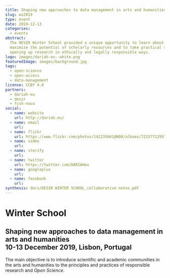 ```yaml
---
title: Shaping new approaches to data management in arts and humanities
slug: ws2019
type: event
date: 2019-12-13
categories:
  - events
abstract:
  The DESIR Winter School provided a unique opportunity to learn about how to
  maximize the potential of scholarly resources and to take practical steps in
  opening up research in ethically and legally responsible ways.
logo: images/dariah-eu--white.png
featuredImage: images/background.jpg
tags:
  - open-science
  - open-access
  - data-management
license: CCBY 4.0
partners:
  - dariah-eu
  - desir
  - fcsh-nova
social:
  - name: website
    url: http://dariah.eu/
  - name: email
    url:
  - name: flickr
    url: https://www.flickr.com/photos/142235661@N08/albums/72157712957286506/
  - name: video
    url:
  - name: storify
    url:
  - name: twitter
    url: https://twitter.com/DARIAHeu
  - name: googleplus
    url:
  - name: facebook
    url:
synthesis: docs/DESIR WINTER SCHOOL_collaborative notes.pdf
---
```


# Winter School

## Shaping new approaches to data management in arts and humanities <br/> 10-13 December 2019, Lisbon, Portugal

The main objective is to introduce scientific and academic communities in the
arts and humanities to the principles and practices of responsible research and
_Open Science_.
